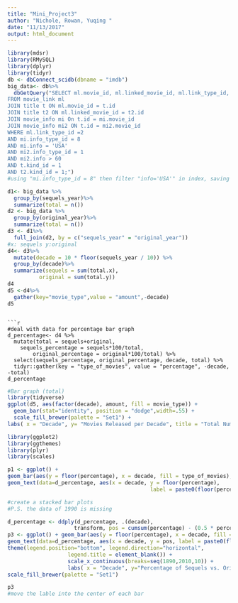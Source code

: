 ```yaml
---
title: "Mini_Project3"
author: "Nichole, Rowan, Yuqing "
date: "11/13/2017"
output: html_document
---
```


```r
library(mdsr)
library(RMySQL)
library(dplyr)
library(tidyr)
db <- dbConnect_scidb(dbname = "imdb")
big_data<- db%>% 
  dbGetQuery("SELECT ml.movie_id, ml.linked_movie_id, ml.link_type_id, t.title AS movie_title, t2.title AS linked_movie_title, t.production_year AS original_year, t2.production_year AS sequels_year, t2.production_year - t.production_year AS year_difference
FROM movie_link ml
JOIN title t ON ml.movie_id = t.id
JOIN title t2 ON ml.linked_movie_id = t2.id
JOIN movie_info mi On t.id = mi.movie_id
JOIN movie_info mi2 ON t.id = mi2.movie_id
WHERE ml.link_type_id =2 
AND mi.info_type_id = 8
AND mi.info = 'USA'
AND mi2.info_type_id = 1
AND mi2.info > 60
AND t.kind_id = 1
AND t2.kind_id = 1;")
#using "mi.info_type_id = 8" then filter "info='USA'" in index, saving time of calculation

```

```r
d1<- big_data %>%
  group_by(sequels_year)%>%
  summarize(total = n())
d2 <- big_data %>%
  group_by(original_year)%>%
  summarize(total = n())
d3 <- d1%>%
  full_join(d2, by = c("sequels_year" = "original_year"))
#x: sequels y:original
d4<- d3%>%
  mutate(decade = 10 * floor(sequels_year / 10)) %>%
  group_by(decade)%>%
  summarize(sequels = sum(total.x),
          original = sum(total.y))
d4
d5 <-d4%>%
  gather(key="movie_type",value = "amount",-decade)
d5
```
```

```r
#deal with data for percentage bar graph
d_percentage<- d4 %>%
  mutate(total = sequels+original,
    sequels_percentage = sequels*100/total, 
        original_percentage = original*100/total) %>%
  select(sequels_percentage, original_percentage, decade, total) %>% 
  tidyr::gather(key = "type_of_movies", value = "percentage", -decade, -total)
d_percentage
```

```r
#Bar graph (total)
library(tidyverse)
ggplot(d5, aes(factor(decade), amount, fill = movie_type)) + 
  geom_bar(stat="identity", position = "dodge",width=.55) + 
  scale_fill_brewer(palette = "Set1") +
labs( x = "Decade", y= "Movies Released per Decade", title = "Total Number of Sequels and Originals Released by Decade")
```

```r
library(ggplot2)
library(ggthemes)
library(plyr)
library(scales)

p1 <- ggplot() + 
geom_bar(aes(y = floor(percentage), x = decade, fill = type_of_movies), data =  d_percentage, stat="identity") + 
geom_text(data=d_percentage, aes(x = decade, y = floor(percentage),
                                             label = paste0(floor(percentage),"%")), size=4) 

```

```r
#create a stacked bar plots
#P.S. the data of 1990 is missing 

d_percentage <- ddply(d_percentage, .(decade),
                     transform, pos = cumsum(percentage) - (0.5 * percentage))
p3 <- ggplot() + geom_bar(aes(y = floor(percentage), x = decade, fill = type_of_movies), data = d_percentage, stat="identity") + 
geom_text(data=d_percentage, aes(x = decade, y = pos, label = paste0(floor(percentage),"%")), size=4) + 
theme(legend.position="bottom", legend.direction="horizontal",
                   legend.title = element_blank()) + 
                   scale_x_continuous(breaks=seq(1890,2010,10)) +
                   labs( x = "Decade", y="Percentage of Sequels vs. Originals", title = "Distribution of Sequels and Originals Released by Decade") + 
scale_fill_brewer(palette = "Set1") 

p3
#move the lable into the center of each bar
```
